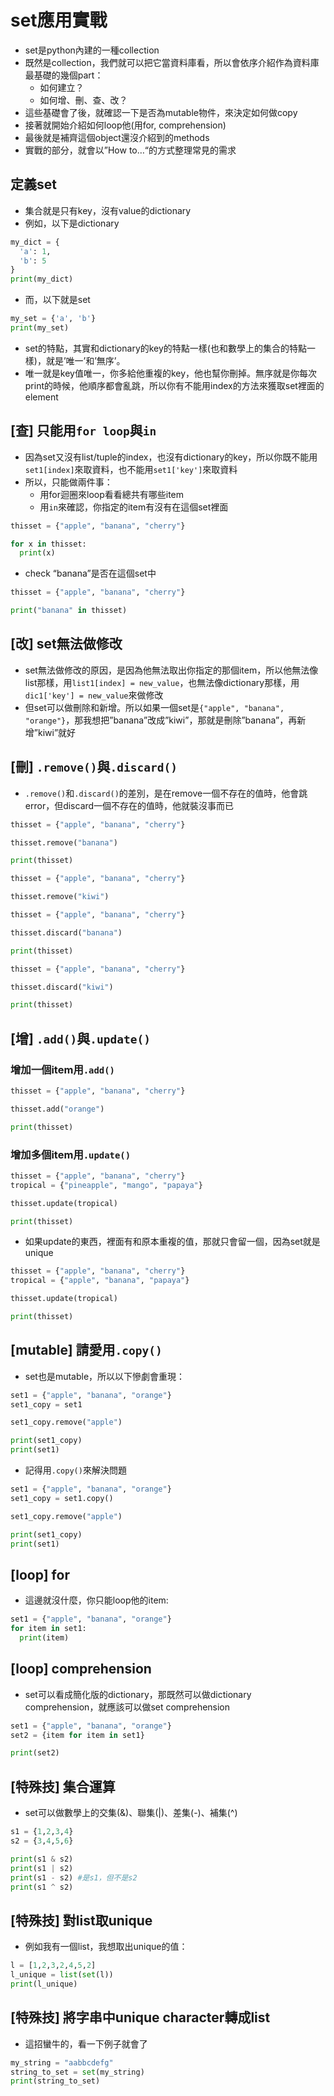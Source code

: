 # set應用實戰  

* set是python內建的一種collection  
* 既然是collection，我們就可以把它當資料庫看，所以會依序介紹作為資料庫最基礎的幾個part：  
  * 如何建立？  
  * 如何增、刪、查、改？  
* 這些基礎會了後，就確認一下是否為mutable物件，來決定如何做copy  
* 接著就開始介紹如何loop他(用for, comprehension)  
* 最後就是補齊這個object還沒介紹到的methods  
* 實戰的部分，就會以"How to..."的方式整理常見的需求  

## 定義set  

* 集合就是只有key，沒有value的dictionary  
* 例如，以下是dictionary  

```python
my_dict = {
  'a': 1,
  'b': 5
}
print(my_dict)
```

* 而，以下就是set  

```python
my_set = {'a', 'b'}
print(my_set)
```

* set的特點，其實和dictionary的key的特點一樣(也和數學上的集合的特點一樣)，就是'唯一'和'無序'。  
* 唯一就是key值唯一，你多給他重複的key，他也幫你刪掉。無序就是你每次print的時候，他順序都會亂跳，所以你有不能用index的方法來獲取set裡面的element

## [查]  只能用`for loop`與`in`  

* 因為set又沒有list/tuple的index，也沒有dictionary的key，所以你既不能用`set1[index]`來取資料，也不能用`set1['key']`來取資料  
* 所以，只能做兩件事：  
  * 用for迴圈來loop看看總共有哪些item  
  * 用`in`來確認，你指定的item有沒有在這個set裡面

```python
thisset = {"apple", "banana", "cherry"}

for x in thisset:
  print(x)

```

* check "banana"是否在這個set中  

```python
thisset = {"apple", "banana", "cherry"}

print("banana" in thisset)
```

## [改] set無法做修改      

* set無法做修改的原因，是因為他無法取出你指定的那個item，所以他無法像list那樣，用`list1[index] = new_value`，也無法像dictionary那樣，用`dic1['key'] = new_value`來做修改  
* 但set可以做刪除和新增。所以如果一個set是`{"apple", "banana", "orange"}`，那我想把"banana"改成"kiwi"，那就是刪除"banana"，再新增"kiwi"就好  

## [刪] `.remove()`與`.discard()`  

* `.remove()`和`.discard()`的差別，是在remove一個不存在的值時，他會跳error，但discard一個不存在的值時，他就裝沒事而已  

```python
thisset = {"apple", "banana", "cherry"}

thisset.remove("banana")

print(thisset)
```

```python
thisset = {"apple", "banana", "cherry"}

thisset.remove("kiwi")
```

```python
thisset = {"apple", "banana", "cherry"}

thisset.discard("banana")

print(thisset)
```

```python
thisset = {"apple", "banana", "cherry"}

thisset.discard("kiwi")

print(thisset)
```

## [增] `.add()`與`.update()`  

### 增加一個item用`.add()`  

```python
thisset = {"apple", "banana", "cherry"}

thisset.add("orange")

print(thisset)
```


### 增加多個item用`.update()`  

```python
thisset = {"apple", "banana", "cherry"}
tropical = {"pineapple", "mango", "papaya"}

thisset.update(tropical)

print(thisset)
```

* 如果update的東西，裡面有和原本重複的值，那就只會留一個，因為set就是unique  

```python
thisset = {"apple", "banana", "cherry"}
tropical = {"apple", "banana", "papaya"}

thisset.update(tropical)

print(thisset)
```

## [mutable]  請愛用`.copy()`  

* set也是mutable，所以以下慘劇會重現：    

```python
set1 = {"apple", "banana", "orange"}
set1_copy = set1  

set1_copy.remove("apple")

print(set1_copy)
print(set1)
```

* 記得用`.copy()`來解決問題  

```python
set1 = {"apple", "banana", "orange"}
set1_copy = set1.copy()  

set1_copy.remove("apple")

print(set1_copy)
print(set1)
```

## [loop] for  

* 這邊就沒什麼，你只能loop他的item:  

```python
set1 = {"apple", "banana", "orange"}
for item in set1:
  print(item)

```

## [loop] comprehension  

* set可以看成簡化版的dictionary，那既然可以做dictionary comprehension，就應該可以做set comprehension  

```python
set1 = {"apple", "banana", "orange"}
set2 = {item for item in set1}

print(set2)
```



## [特殊技]  集合運算

* set可以做數學上的交集(&)、聯集(|)、差集(-)、補集(^)  

```python
s1 = {1,2,3,4}
s2 = {3,4,5,6}

print(s1 & s2)
print(s1 | s2)
print(s1 - s2) #是s1，但不是s2
print(s1 ^ s2)
```

## [特殊技] 對list取unique  

* 例如我有一個list，我想取出unique的值：  

```python
l = [1,2,3,2,4,5,2]
l_unique = list(set(l))
print(l_unique)
```

## [特殊技] 將字串中unique character轉成list  

* 這招蠻牛的，看一下例子就會了  

```python
my_string = "aabbcdefg"
string_to_set = set(my_string)
print(string_to_set)
```


